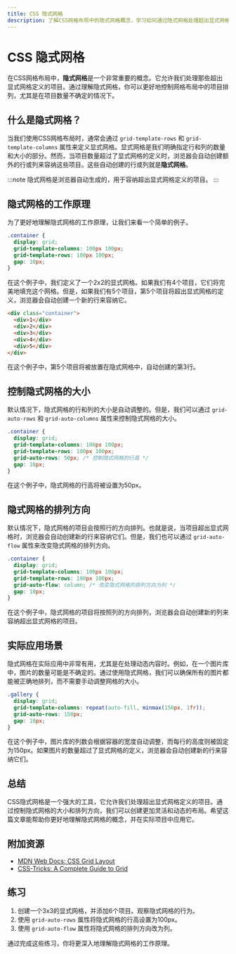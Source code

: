 ```yaml
---
title: CSS 隐式网格
description: 了解CSS网格布局中的隐式网格概念，学习如何通过隐式网格处理超出显式网格定义的项目。
---
```


# CSS 隐式网格

在CSS网格布局中，**隐式网格**是一个非常重要的概念。它允许我们处理那些超出显式网格定义的项目。通过理解隐式网格，你可以更好地控制网格布局中的项目排列，尤其是在项目数量不确定的情况下。

## 什么是隐式网格？

当我们使用CSS网格布局时，通常会通过 `grid-template-rows` 和 `grid-template-columns` 属性来定义显式网格。显式网格是我们明确指定行和列的数量和大小的部分。然而，当项目数量超过了显式网格的定义时，浏览器会自动创建额外的行或列来容纳这些项目。这些自动创建的行或列就是**隐式网格**。

:::note
隐式网格是浏览器自动生成的，用于容纳超出显式网格定义的项目。
:::

## 隐式网格的工作原理

为了更好地理解隐式网格的工作原理，让我们来看一个简单的例子。

```css
.container {
  display: grid;
  grid-template-columns: 100px 100px;
  grid-template-rows: 100px 100px;
  gap: 10px;
}
```

在这个例子中，我们定义了一个2x2的显式网格。如果我们有4个项目，它们将完美地填充这个网格。但是，如果我们有5个项目，第5个项目将超出显式网格的定义，浏览器会自动创建一个新的行来容纳它。

```html
<div class="container">
  <div>1</div>
  <div>2</div>
  <div>3</div>
  <div>4</div>
  <div>5</div>
</div>
```

在这个例子中，第5个项目将被放置在隐式网格中，自动创建的第3行。

## 控制隐式网格的大小

默认情况下，隐式网格的行和列的大小是自动调整的。但是，我们可以通过 `grid-auto-rows` 和 `grid-auto-columns` 属性来控制隐式网格的大小。

```css
.container {
  display: grid;
  grid-template-columns: 100px 100px;
  grid-template-rows: 100px 100px;
  grid-auto-rows: 50px; /* 控制隐式网格的行高 */
  gap: 10px;
}
```

在这个例子中，隐式网格的行高将被设置为50px。

## 隐式网格的排列方向

默认情况下，隐式网格的项目会按照行的方向排列。也就是说，当项目超出显式网格时，浏览器会自动创建新的行来容纳它们。但是，我们也可以通过 `grid-auto-flow` 属性来改变隐式网格的排列方向。

```css
.container {
  display: grid;
  grid-template-columns: 100px 100px;
  grid-template-rows: 100px 100px;
  grid-auto-flow: column; /* 改变隐式网格的排列方向为列 */
  gap: 10px;
}
```

在这个例子中，隐式网格的项目将按照列的方向排列，浏览器会自动创建新的列来容纳超出显式网格的项目。

## 实际应用场景

隐式网格在实际应用中非常有用，尤其是在处理动态内容时。例如，在一个图片库中，图片的数量可能是不确定的。通过使用隐式网格，我们可以确保所有的图片都能被正确地排列，而不需要手动调整网格的大小。

```css
.gallery {
  display: grid;
  grid-template-columns: repeat(auto-fill, minmax(150px, 1fr));
  grid-auto-rows: 150px;
  gap: 10px;
}
```

在这个例子中，图片库的列数会根据容器的宽度自动调整，而每行的高度则被固定为150px。如果图片的数量超过了显式网格的定义，浏览器会自动创建新的行来容纳它们。

## 总结

CSS隐式网格是一个强大的工具，它允许我们处理超出显式网格定义的项目。通过控制隐式网格的大小和排列方向，我们可以创建更加灵活和动态的布局。希望这篇文章能帮助你更好地理解隐式网格的概念，并在实际项目中应用它。

## 附加资源

- [MDN Web Docs: CSS Grid Layout](https://developer.mozilla.org/en-US/docs/Web/CSS/CSS_Grid_Layout)
- [CSS-Tricks: A Complete Guide to Grid](https://css-tricks.com/snippets/css/complete-guide-grid/)

## 练习

1. 创建一个3x3的显式网格，并添加6个项目。观察隐式网格的行为。
2. 使用 `grid-auto-rows` 属性将隐式网格的行高设置为100px。
3. 使用 `grid-auto-flow` 属性将隐式网格的排列方向改为列。

通过完成这些练习，你将更深入地理解隐式网格的工作原理。